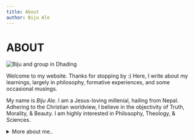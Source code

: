 ```yaml
---
title: About
author: Biju Ale
---
```


# ABOUT

![Biju and group in Dhading](./biju.png)

Welcome to my website. Thanks for stopping by :) Here, I write about my learnings, largely in philosophy, formative experiences, and some occasional musings.

My name is _Biju Ale_. I am a Jesus-loving millenial, hailing from Nepal. Adhering to the Christian worldview, I believe in the objectivity of Truth, Morality, & Beauty. I am highly interested in Philosophy, Theology, & Sciences.

<details class="details-animated ">

<summary>More about me..</summary>

- I side by the marginalized, minorities, and the deprived and strive to empower them to the best of my ability.

* I love dogs very much.

- Some of my favorite authors are Dostoyevsky, Pascal, CS Lewis, JRR Tolkien, Richard Swinburne, William L Craig, & JP Moreland.

* I adore music by Stravinsky, Beethoven, Symphony X, Creed, Buckethead, Kenny G, & Karna Das (a legendary Nepali singer).

- I love to hone my aesthete disposition.

* I love to watch old classic flicks akin to Hitchcock's. My favorite shows are Batman, X-Men, Full house, Freaks & Geeks, and Robert L. Kuhn's Closer to Truth.

- I love to travel, take pictures (with my steadfast phone), arts and crafts, cycling (I rode a hardtail - 'Trek 4900' - daily ~20km for over six years), & hiking.

* Some things I avert and abhor: postmodernism, scientism, jingoism, cronyism, logical fallacies, discrimination, despotism, radicalism, collusion, & sin.

- I miss the beloved 90s.

</details>
